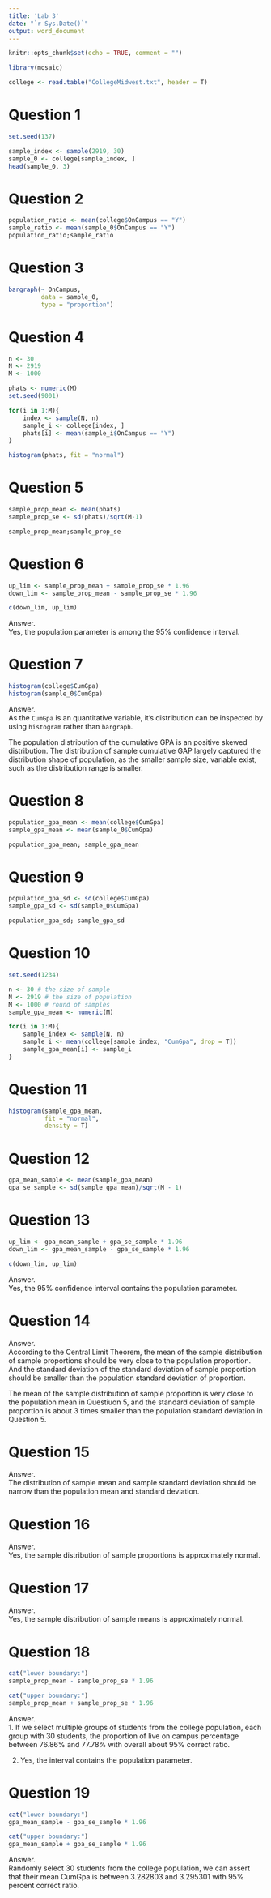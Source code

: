 ```yaml
---
title: 'Lab 3'
date: "`r Sys.Date()`"
output: word_document
---
```


```r
knitr::opts_chunk$set(echo = TRUE, comment = "")
```

```r
library(mosaic)

college <- read.table("CollegeMidwest.txt", header = T)
```

# Question 1  
```r
set.seed(137)

sample_index <- sample(2919, 30)
sample_0 <- college[sample_index, ]
head(sample_0, 3)
```


# Question 2
```r
population_ratio <- mean(college$OnCampus == "Y")
sample_ratio <- mean(sample_0$OnCampus == "Y")
population_ratio;sample_ratio
```

# Question 3
```r
bargraph(~ OnCampus, 
         data = sample_0, 
         type = "proportion")
```

# Question 4
```r
n <- 30
N <- 2919
M <- 1000

phats <- numeric(M)
set.seed(9001)

for(i in 1:M){
    index <- sample(N, n)
    sample_i <- college[index, ]
    phats[i] <- mean(sample_i$OnCampus == "Y")
}

histogram(phats, fit = "normal")
```

# Question 5
```r
sample_prop_mean <- mean(phats)
sample_prop_se <- sd(phats)/sqrt(M-1)

sample_prop_mean;sample_prop_se
```

# Question 6
```r
up_lim <- sample_prop_mean + sample_prop_se * 1.96
down_lim <- sample_prop_mean - sample_prop_se * 1.96

c(down_lim, up_lim)
```
Answer.  
Yes, the population parameter is among the 95% confidence interval.  

# Question 7  
```r
histogram(college$CumGpa)
histogram(sample_0$CumGpa)
```

Answer.  
As the `CumGpa` is an quantitative variable, it's distribution can be inspected by using `histogram` rather than `bargraph`.  

The population distribution of the cumulative GPA is an positive skewed distribution. The distribution of sample cumulative GAP largely captured the distribution shape of population, as the smaller sample size, variable exist, such as the distribution range is smaller.  


# Question 8  
```r
population_gpa_mean <- mean(college$CumGpa)
sample_gpa_mean <- mean(sample_0$CumGpa)

population_gpa_mean; sample_gpa_mean
```

# Question 9  
```r
population_gpa_sd <- sd(college$CumGpa)
sample_gpa_sd <- sd(sample_0$CumGpa)

population_gpa_sd; sample_gpa_sd
```

# Question 10  
```r
set.seed(1234)

n <- 30 # the size of sample
N <- 2919 # the size of population
M <- 1000 # round of samples
sample_gpa_mean <- numeric(M)

for(i in 1:M){
    sample_index <- sample(N, n)
    sample_i <- mean(college[sample_index, "CumGpa", drop = T])
    sample_gpa_mean[i] <- sample_i
}
```

# Question 11  
```r
histogram(sample_gpa_mean, 
          fit = "normal", 
          density = T)
```

# Question 12
```r
gpa_mean_sample <- mean(sample_gpa_mean)
gpa_se_sample <- sd(sample_gpa_mean)/sqrt(M - 1)
```

# Question 13
```r
up_lim <- gpa_mean_sample + gpa_se_sample * 1.96
down_lim <- gpa_mean_sample - gpa_se_sample * 1.96

c(down_lim, up_lim)
```
Answer.  
Yes, the 95% confidence interval contains the population parameter.  

# Question 14
Answer.  
According to the Central Limit Theorem, the mean of the sample distribution of sample proportions should be very close to the population proportion. And the standard deviation of the standard deviation of sample proportion should be smaller than the population standard deviation of proportion.  

The mean of the sample distribution of sample proportion is very close to the population mean in Questiuon 5, and the standard deviation of sample proportion is about 3 times smaller than the population standard deviation in Question 5.  

# Question 15
Answer.  
The distribution of sample mean and sample standard deviation should be narrow than the population mean and standard deviation.  

# Question 16
Answer.  
Yes, the sample distribution of sample proportions is approximately normal.  

# Question 17
Answer.  
Yes, the sample distribution of sample means is approximately normal.  

# Question 18
```r
cat("lower boundary:")
sample_prop_mean - sample_prop_se * 1.96

cat("upper boundary:")
sample_prop_mean + sample_prop_se * 1.96
```

Answer.  
1. If we select multiple groups of students from the college population, each group with 30 students, the proportion of live on campus percentage between 76.86% and 77.78% with overall about 95% correct ratio.  

2. Yes, the interval contains the population parameter.  

# Question 19  
```r
cat("lower boundary:")
gpa_mean_sample - gpa_se_sample * 1.96

cat("upper boundary:")
gpa_mean_sample + gpa_se_sample * 1.96
```

Answer.  
Randomly select 30 students from the college population, we can assert that their mean CumGpa is between 3.282803 and 3.295301 with 95% percent correct ratio.  


